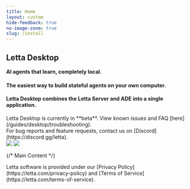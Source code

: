 ```yaml
---
title: Home
layout: custom
hide-feedback: true
no-image-zoom: true
slug: /install
---
```


<style>
  {`
    /* img {
      cursor: pointer !important;
    }
    .rm-Lightbox-trigger {
      cursor: pointer !important;
    }
    [data-rmiz-wrap="visible"],
    [data-rmiz-wrap="hidden"] {
      cursor: pointer !important;
    } */

    .letta-header {
      padding-top: 64px !important;
      padding-bottom: 64px !important;
      background-color: #f6f6f6 !important;
    }

    :is(.dark) .letta-header {
      background-color: #151515 !important;
    }

    .letta-header h1 {
      font-size: 4.0rem !important;
      line-height: 1.1 !important;
      font-weight: 300 !important;
      font-family: Roobert, sans-serif !important;  /* Use regular Roobert instead of Medium */
    }

    .letta-header h2 {
      font-size: 2.5rem !important;
      line-height: 1.1 !important;
      font-weight: 300 !important;
      font-family: Roobert, sans-serif !important;  /* Use regular Roobert instead of Medium */
    }

    .letta-header h3 {
      font-size: 1.5rem !important;
      line-height: 1.1 !important;
      font-weight: 300 !important;
      font-family: Roobert, sans-serif !important;  /* Use regular Roobert instead of Medium */
    }

    .letta-header h4 {
      font-size: 1.0rem !important;
      line-height: 1.1 !important;
      font-weight: 400 !important;
      padding-top: 0.25rem !important;
    }

    .letta-header p {
      font-size: 1.25rem !important;
      line-height: 1.3 !important;
      font-weight: 400 !important;
    }

    .fern-main .landingbody {
      max-width: 1195px !important;
      margin-left: auto !important;
      margin-right: auto !important;
    }

    .letta-header .content-side {
      width: 50% !important;
    }

    .letta-header .code-side {
      width: 50% !important;
    }

    .fern-card {
      background-color: #0707ac !important;
      padding: 14px !important;
      justify-content: center !important;
    }
    .fern-card .text-base {
      font-size: 0.9rem !important;
      color: #FFFFFF !important;
    }
    .fern-card .card-icon {
      background-color: #FFFFFF !important;
      height: 24px !important;
      width: 24px !important;
    }

    :is(.dark) .fern-card {
      background-color: #FF5533 !important;
      padding: 14px !important;
      justify-content: center !important;
    }
    :is(.dark) .fern-card .text-base {
      font-size: 0.9rem !important;
      color: #FFFFFF !important;
    }
    :is(.dark) .fern-card .card-icon {
      background-color: #FFFFFF !important;
      height: 24px !important;
      width: 24px !important;
    }

    .text-intent-warning p {
      font-size: 0.75rem !important;
    }

  `}
</style>
<div className="w-full letta-header">
  <div className="container mx-auto px-8 py-16">
    <div className="max-w-6xl mx-auto">
    <div className="flex flex-row items-start justify-between gap-12">
      <div className="content-side">
        <h2 className="text-7xl mb-6">Letta Desktop</h2>
        <p className="text-3xl font-light mb-4">
          <b>AI agents that learn, completely local.</b>
        </p>
        <h4>The easiest way to build stateful agents on your own computer.</h4>
        <h4>Letta Desktop combines the Letta Server and ADE into a single application.</h4>
        <div className="flex flex-col items-start gap-2 mt-6">
          <Card
              title="Download Letta Desktop for Mac (Apple Silicon)"
              icon="fa-brands fa-apple"
              iconPosition="left"
              href="https://downloads.letta.com/mac/dmg/arm64"
          >
          </Card>
          <Card
              title="Download Letta Desktop for Windows (x64)"
              icon="fa-brands fa-windows"
              iconPosition="left"
              href="https://downloads.letta.com/windows/nsis/x64"
          >
          </Card>
        </div>
        <Warning>
        Letta Desktop is currently in **beta**. View known issues and FAQ [here](/guides/desktop/troubleshooting).<br />
        For bug reports and feature requests, contact us on [Discord](https://discord.gg/letta).
        </Warning>
      </div>
      <div className="code-side">
        <img className="w-full light" src="/images/letta_desktop_screenshot.png" />
        <img className="w-full dark" src="/images/letta_desktop_screenshot_dark.png" />
      </div>
    </div>
  </div>
  </div>
</div>

{/* Main Content */}
<div className="landingbody max-w-4xl mx-auto px-8 py-12 mt-12 text-center">
<p className="text-1xl font-light mt-8">
Letta software is provided under our [Privacy Policy](https://letta.com/privacy-policy) and [Terms of Service](https://letta.com/terms-of-service).
</p>
</div>
